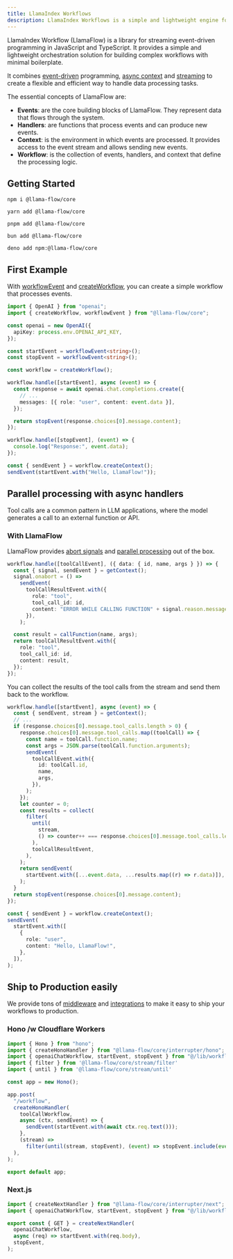 ```yaml
---
title: LlamaIndex Workflows
description: LlamaIndex Workflows is a simple and lightweight engine for JavaScript and TypeScript apps.
---
```


LlamaIndex Workflow (LlamaFlow) is a library for streaming event-driven programming in JavaScript and TypeScript.
It provides a simple and lightweight orchestration solution for building complex workflows with minimal boilerplate.

It combines [event-driven](#) programming, [async context](#) and [streaming](#) to create a flexible and efficient way to handle data processing tasks.

The essential concepts of LlamaFlow are:

- **Events**: are the core building blocks of LlamaFlow. They represent data that flows through the system.
- **Handlers**: are functions that process events and can produce new events.
- **Context**: is the environment in which events are processed. It provides access to the event stream and allows sending new events.
- **Workflow**: is the collection of events, handlers, and context that define the processing logic.

## Getting Started

```shell
npm i @llama-flow/core

yarn add @llama-flow/core

pnpm add @llama-flow/core

bun add @llama-flow/core

deno add npm:@llama-flow/core
```

## First Example

With [workflowEvent](#) and [createWorkflow](#), you can create a simple workflow that processes events.

```ts
import { OpenAI } from "openai";
import { createWorkflow, workflowEvent } from "@llama-flow/core";

const openai = new OpenAI({
  apiKey: process.env.OPENAI_API_KEY,
});

const startEvent = workflowEvent<string>();
const stopEvent = workflowEvent<string>();

const workflow = createWorkflow();

workflow.handle([startEvent], async (event) => {
  const response = await openai.chat.completions.create({
    // ...
    messages: [{ role: "user", content: event.data }],
  });

  return stopEvent(response.choices[0].message.content);
});

workflow.handle([stopEvent], (event) => {
  console.log("Response:", event.data);
});

const { sendEvent } = workflow.createContext();
sendEvent(startEvent.with("Hello, LlamaFlow!"));
```

## Parallel processing with async handlers

Tool calls are a common pattern in LLM applications, where the model generates a call to an external function or API.

### With LlamaFlow

LlamaFlow provides [abort signals](#) and [parallel processing](#) out of the box.

```ts
workflow.handle([toolCallEvent], ({ data: { id, name, args } }) => {
  const { signal, sendEvent } = getContext();
  signal.onabort = () =>
    sendEvent(
      toolCallResultEvent.with({
        role: "tool",
        tool_call_id: id,
        content: "ERROR WHILE CALLING FUNCTION" + signal.reason.message,
      }),
    );

  const result = callFunction(name, args);
  return toolCallResultEvent.with({
    role: "tool",
    tool_call_id: id,
    content: result,
  });
});
```

You can collect the results of the tool calls from the stream and send them back to the workflow.

```ts
workflow.handle([startEvent], async (event) => {
  const { sendEvent, stream } = getContext();
  // ...
  if (response.choices[0].message.tool_calls.length > 0) {
    response.choices[0].message.tool_calls.map((toolCall) => {
      const name = toolCall.function.name;
      const args = JSON.parse(toolCall.function.arguments);
      sendEvent(
        toolCallEvent.with({
          id: toolCall.id,
          name,
          args,
        }),
      );
    });
    let counter = 0;
    const results = collect(
      filter(
        until(
          stream,
          () => counter++ === response.choices[0].message.tool_calls.length,
        ),
        toolCallResultEvent,
      ),
    );
    return sendEvent(
      startEvent.with([...event.data, ...results.map((r) => r.data)]),
    );
  }
  return stopEvent(response.choices[0].message.content);
});
```

```ts
const { sendEvent } = workflow.createContext();
sendEvent(
  startEvent.with([
    {
      role: "user",
      content: "Hello, LlamaFlow!",
    },
  ]),
);
```

## Ship to Production easily

We provide tons of [middleware](#) and [integrations](#) to make it easy to ship your workflows to production.

### Hono /w Cloudflare Workers

```ts
import { Hono } from "hono";
import { createHonoHandler } from "@llama-flow/core/interrupter/hono";
import { openaiChatWorkflow, startEvent, stopEvent } from "@/lib/workflow";
import { filter } from '@llama-flow/core/stream/filter'
import { until } from '@llama-flow/core/stream/until'

const app = new Hono();

app.post(
  "/workflow",
  createHonoHandler(
    toolCallWorkflow,
    async (ctx, sendEvent) => {
      sendEvent(startEvent.with(await ctx.req.text()));
    },
    (stream) =>
      filter(until(stream, stopEvent), (event) => stopEvent.include(event)),
  ),
);

export default app;
```

### Next.js

```ts
import { createNextHandler } from "@llama-flow/core/interrupter/next";
import { openaiChatWorkflow, startEvent, stopEvent } from "@/lib/workflows";

export const { GET } = createNextHandler(
  openaiChatWorkflow,
  async (req) => startEvent.with(req.body),
  stopEvent,
);
```
